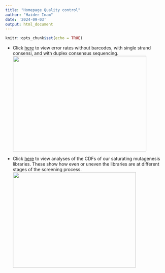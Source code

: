 ```yaml
---
title: "Homepage Quality control"
author: "Haider Inam"
date: '2024-09-03'
output: html_document
---
```


```r
knitr::opts_chunk$set(echo = TRUE)
```


* Click [here](ErrorRate_Analysis.html) to view error rates without barcodes, with single strand consensi, and with duplex consensus sequencing.
<img src="assets/Error_rates.png" width="420" height="300"  alt="">  

* Click [here](CDF-analysis-library-evenness.html) to view analyses of the CDFs of our saturating mutagenesis libraries. These show how even or uneven the libraries are at different stages of the screening process.      
<img src="assets/unevenness_cdfs.png" width="387" height="300"  alt="">  
